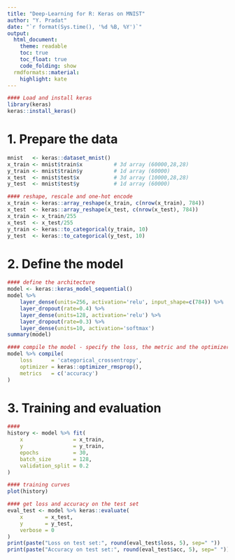 ```yaml
---
title: "Deep-Learning for R: Keras on MNIST"
author: "Y. Pradat"
date: "`r format(Sys.time(), '%d %B, %Y')`"
output:
  html_document:
    theme: readable
    toc: true
    toc_float: true
    code_folding: show
  rmdformats::material:
    highlight: kate
---
```


```r
#### Load and install keras
library(keras)
keras::install_keras()
```

# 1. Prepare the data

```r
mnist   <- keras::dataset_mnist()
x_train <- mnist$train$x          # 3d array (60000,28,28)
y_train <- mnist$train$y          # 1d array (60000)
x_test  <- mnist$test$x           # 3d array (10000,28,28)
y_test  <- mnist$test$y           # 1d array (60000)

#### reshape, rescale and one-hot encode
x_train <- keras::array_reshape(x_train, c(nrow(x_train), 784))
x_test  <- keras::array_reshape(x_test, c(nrow(x_test), 784))
x_train <- x_train/255
x_test  <- x_test/255
y_train <- keras::to_categorical(y_train, 10)
y_test  <- keras::to_categorical(y_test, 10)
```

# 2. Define the model

```r
#### define the architecture
model <- keras::keras_model_sequential()
model %>%
    layer_dense(units=256, activation='relu', input_shape=c(784)) %>%
    layer_dropout(rate=0.4) %>%
    layer_dense(units=128, activation='relu') %>%
    layer_dropout(rate=0.3) %>%
    layer_dense(units=10, activation='softmax')
summary(model)

#### compile the model - specify the loss, the metric and the optimizer
model %>% compile(
    loss      = 'categorical_crossentropy',
    optimizer = keras::optimizer_rmsprop(),
    metrics   = c('accuracy')
)
```

# 3. Training and evaluation

```r
####
history <- model %>% fit(
    x                = x_train,
    y                = y_train,
    epochs           = 30,
    batch_size       = 128,
    validation_split = 0.2
)
```

```r
#### training curves
plot(history)
```

```r
#### get loss and accuracy on the test set
eval_test <- model %>% keras::evaluate(
    x       = x_test,
    y       = y_test,
    verbose = 0
)
print(paste("Loss on test set:", round(eval_test$loss, 5), sep=" "))
print(paste("Accuracy on test set:", round(eval_test$acc, 5), sep=" "))
```
